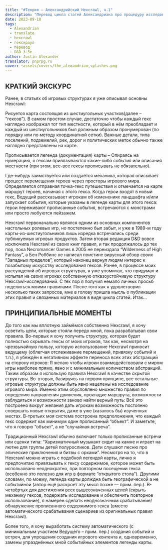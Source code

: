 ```yaml
---
title: "#Теория — Александрийский Hexcrawl, ч.1"
description: "Перевод цикла статей Александриана про процедуру исследования гексов в третьей редакции D&D #alexandrian #hexcrawl #dnd3e #translate"
date: 2023-09-18
tags:
  - Alexandrian
  - translate
  - hexcrawl
  - гекскраул
  - перевод
  - D&D 3.5e
author: Justin Alexander
translator: pnprpg.ru
cover: ~assets/covers/the_alexandrian_splashes.png
---
```


## КРАТКИЙ ЭКСКУРС

Ранее, в статьях об игровых структурах я уже описывал основны Hexcrawl:

Рисуется карта состоящая из шестиугольных участков(далее – “гексов”). В самом простом случае, достаточно чтобы каждый гекс наглядно изображал тот тип местности, который в нём преобладает и каждый из шестиугольников был должным образом пронумерован (по порядку или по методу координатной сетки). Важные детали, типа поселений, подземелий, рек, дорог и политических меток обычно также наглядно представлены на карте.

Прописывается легенда (документация) карты – Опираясь на нумерацию, к гексам привязываются какие-либо события или описания местности (при этом, все-все гексы прописывать не обязательно).

Где-нибудь заимствуется или создаётся механика, которая описывает процесс перемещения героев через просторы игрового мира. Определяется отправная точка-гекс путешествия и отмечается на карте маршрут героев, начиная с этого гекса.
Когда герои входят в новый гекс, Ведущий рассказывает игрокам об изменениях ландшафта и/или запускает события, которые указаны в легенде карты для этого гекса: герои переживают прописанные события, встречаются с монстрами или просто любуются пейзажем.

Hexcrawl первоначально являлся одним из основных компонентов настольных ролевых игр, но постепенно был забыт, и уже в 1989-м году карты-из-шестиугольников лишь изредка встречались среди публикуемых игровых продуктов. Затем вторая редакция D&D вовсе исключила Hexcrawl из своих книг правил, и так продолжалось до тех пор, пока Necromancer Games в 2005 не переиздала “Wilderness of High Fantasy”, а Бен Роббинс не написал поистине вирусный обзор своих “Западных пределов”, который наконец вернул людям интерес к позабытому искусству исследования гексов. Ранее, в процессе моих рассуждений об игровых структурах, я уже упоминал, что придумал и испытал на своих игроках собственную отказоустойчивую структуру Hexcrawl-исследований. С тех пор я получил немало личных просьб поделиться моими правилами. После того как я удовлетворил несколько таких запросов, мне в голову пришла мысль о публикации этих правил и связанных материалов в виде цикла статей. Итак…

## ПРИНЦИПИАЛЬНЫЕ МОМЕНТЫ

До того как мы вплотную займёмся собственно Hexcrawl, я хочу осветить цели, которые стояли передо мной, пока разрабатывал свои правила. Во-первых я хочу получить структуру, которая будет полностью скрывать гексы от моих игроков, так как, несмотря на чрезвычайную пользу, которую использование Hexcrawl приносит ведущему (облегчая отслеживание пермещений, привязку событий и т.п.), я убеждён в негативном эффекте переноса всех этих абстракций на сторону игроков: Я желаю чтобы игроки взаимодействовали с миром игры наиболее прямо, явно и с минимальным количеством абстракций. Таким образом я использую правила Hexcrawl в качестве скрытой структуры. Во-вторых, базируясь на первом принципе, все остальные игровые структуры должны быть явно нацелены на исследование игрового мира. Именно этим обусловлено множество правил по определию направления движения, прокладке маршрута, возможности заблудиться и возможности заново найти верный путь: Всё это построено вокруг желания дать игрокам возможность постоянно совершать новые открытия, даже в уже (казалось бы) изученных местах. В-третьих моя система построена предположения, что каждый гекс содержит как минимум один прописанный “объект”. И заметьте, что я говорю “объект”, а не “случайная встреча”.

Традиционный Hexcrawl обычно включает только прописанные встречи или сценки типа: “Харизматичный музыкант сидит на камне и играет на лютне для группы детей полуросликов. Дети слушают песню про эпические приключения и битвы с орками”.
Несмотря на то, что в Hexcrawl можно играть с подобной легендой карты, лично я предпочитаю привязывать к гексу содержимое, которое может быть использовано неоднократно, при повторном посещении гекса (особенно это полезно для игр в формате “открытого стола”). Другими словами, по моему, легенда карты долждна быть географической а не событийной (автор ещё раскроет эту мысл позже — прим. пер.). В-четвёртых для достижения всех вышеозначенных целей (скрыть механику гексов, подержать исследование и обеспечить повторное использование), я намерен сделать неоднозначным срабатывание/обнаружение прописанного содержимого гекса (вместо автоматического срабатывания сценариев из оригинальных правил Hexcrawl).

Более того, я хочу выработать систему автоматического (с минимальным участием Ведущего – прим. пер.) создания событий и встреч, для упрощения создания игрового контента и, одновременно, замены упразднённых мной событийных элементов легенды карты.